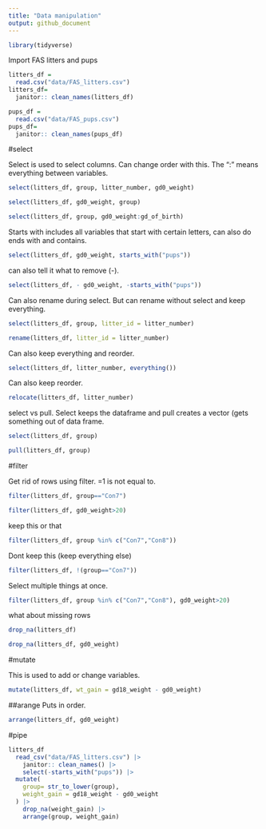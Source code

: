 ```yaml
---
title: "Data manipulation"
output: github_document
---
```


```r
library(tidyverse)
```

Import FAS litters and pups
```r

litters_df = 
  read.csv("data/FAS_litters.csv")
litters_df= 
  janitor:: clean_names(litters_df)

pups_df = 
  read.csv("data/FAS_pups.csv")
pups_df= 
  janitor:: clean_names(pups_df)
```

#select

Select is used to select columns. Can change order with this. The ":" means everything between variables. 

```r
select(litters_df, group, litter_number, gd0_weight)

select(litters_df, gd0_weight, group)

select(litters_df, group, gd0_weight:gd_of_birth)
```

Starts with includes all variables that start with certain letters, can also do ends with and contains. 

```r
select(litters_df, gd0_weight, starts_with("pups"))
```

can also tell it what to remove (-).
```r
select(litters_df, - gd0_weight, -starts_with("pups"))
```


Can also rename during select. But can rename without select and keep everything.
```r
select(litters_df, group, litter_id = litter_number)

rename(litters_df, litter_id = litter_number)
```

Can also keep everything and reorder.

```r
select(litters_df, litter_number, everything())
```

Can also keep reorder.

```r
relocate(litters_df, litter_number)
```

select vs pull. Select keeps the dataframe and pull creates a vector (gets something out of data frame. 

```r
select(litters_df, group)

pull(litters_df, group)
```

#filter

Get rid of rows using filter. =1 is not equal to.

```r
filter(litters_df, group=="Con7")

filter(litters_df, gd0_weight>20)
```

keep this or that
```r
filter(litters_df, group %in% c("Con7","Con8"))
```

Dont keep this (keep everything else)
```r
filter(litters_df, !(group=="Con7"))
```

Select multiple things at once.
```r
filter(litters_df, group %in% c("Con7","Con8"), gd0_weight>20)
```

what about missing rows
```r
drop_na(litters_df)

drop_na(litters_df, gd0_weight)
```

#mutate

This is used to add or change variables.

```r
mutate(litters_df, wt_gain = gd18_weight - gd0_weight)
```

##arange 
Puts in order.

```r
arrange(litters_df, gd0_weight)
```

#pipe

```r
litters_df
  read_csv("data/FAS_litters.csv") |> 
    janitor:: clean_names() |>
    select(-starts_with("pups")) |>
  mutate(
    group= str_to_lower(group),
    weight_gain = gd18_weight - gd0_weight
  ) |>
    drop_na(weight_gain) |>
    arrange(group, weight_gain)
```


